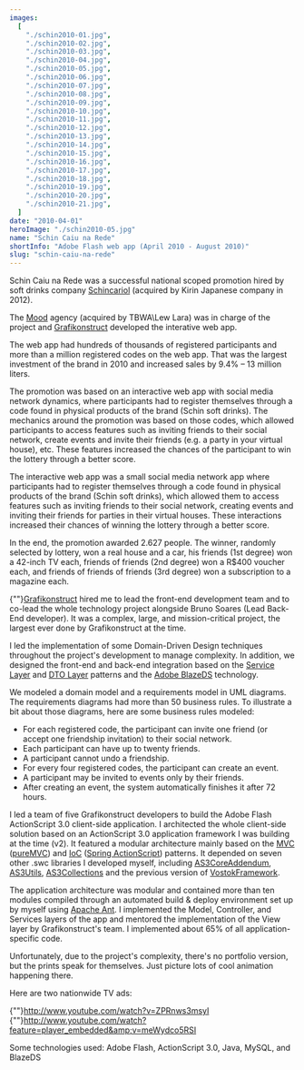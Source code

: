 ```yaml
---
images:
  [
    "./schin2010-01.jpg",
    "./schin2010-02.jpg",
    "./schin2010-03.jpg",
    "./schin2010-04.jpg",
    "./schin2010-05.jpg",
    "./schin2010-06.jpg",
    "./schin2010-07.jpg",
    "./schin2010-08.jpg",
    "./schin2010-09.jpg",
    "./schin2010-10.jpg",
    "./schin2010-11.jpg",
    "./schin2010-12.jpg",
    "./schin2010-13.jpg",
    "./schin2010-14.jpg",
    "./schin2010-15.jpg",
    "./schin2010-16.jpg",
    "./schin2010-17.jpg",
    "./schin2010-18.jpg",
    "./schin2010-19.jpg",
    "./schin2010-20.jpg",
    "./schin2010-21.jpg",
  ]
date: "2010-04-01"
heroImage: "./schin2010-05.jpg"
name: "Schin Caiu na Rede"
shortInfo: "Adobe Flash web app (April 2010 - August 2010)"
slug: "schin-caiu-na-rede"
---
```



Schin Caiu na Rede was a successful national scoped promotion hired by soft drinks company <a href="https://web.archive.org/web/20121209070623/http://www.brasilkirin.com.br/" target="_blank">Schincariol</a> (acquired by Kirin Japanese company in 2012).

The <a href="http://www.agenciamood.com.br" target="_blank">Mood</a> agency (acquired by TBWA\Lew Lara) was in charge of the project and <a href="https://www.linkedin.com/company/grafikonstruct/" target="_blank">Grafikonstruct</a> developed the interative web app.

The web app had hundreds of thousands of registered participants and more than a million registered codes on the web app. That was the largest investment of the brand in 2010 and increased sales by 9.4% &#8211; 13 million liters.

The promotion was based on an interactive web app with social media network dynamics, where participants had to register themselves through a code found in physical products of the brand (Schin soft drinks). The mechanics around the promotion was based on those codes, which allowed participants to access features such as inviting friends to their social network, create events and invite their friends (e.g. a party in your virtual house), etc. These features increased the chances of the participant to win the lottery through a better score.

The interactive web app was a small social media network app where participants had to register themselves through a code found in physical products of the brand (Schin soft drinks), which allowed them to access features such as inviting friends to their social network, creating events and inviting their friends for parties in their virtual houses. These interactions increased their chances of winning the lottery through a better score.

In the end, the promotion awarded 2.627 people. The winner, randomly selected by lottery, won a real house and a car, his friends (1st degree) won a 42-inch TV each, friends of friends (2nd degree) won a R$400 voucher each, and friends of friends of friends (3rd degree) won a subscription to a magazine each.

{""}<a href="https://www.linkedin.com/company/grafikonstruct/" target="_blank">Grafikonstruct</a> hired me to lead the front-end development team and to co-lead the whole technology project alongside Bruno Soares (Lead Back-End developer). It was a complex, large, and mission-critical project, the largest ever done by Grafikonstruct at the time.

I led the implementation of some Domain-Driven Design techniques throughout the project's development to manage complexity. In addition, we designed the front-end and back-end integration based on the <a href="https://martinfowler.com/eaaCatalog/serviceLayer.html" target="_blank">Service Layer</a> and <a href="https://en.wikipedia.org/wiki/Data_transfer_object" target="_blank">DTO Layer</a> patterns and the <a href="https://en.wikipedia.org/wiki/BlazeDS" target="_blank">Adobe BlazeDS</a> technology.

We modeled a domain model and a requirements model in UML diagrams. The requirements diagrams had more than 50 business rules. To illustrate a bit about those diagrams, here are some business rules modeled:

- For each registered code, the participant can invite one friend (or accept one friendship invitation) to their social network.
- Each participant can have up to twenty friends.
- A participant cannot undo a friendship.
- For every four registered codes, the participant can create an event.
- A participant may be invited to events only by their friends.
- After creating an event, the system automatically finishes it after 72 hours.

I led a team of five Grafikonstruct developers to build the Adobe Flash ActionScript 3.0 client-side application. I architected the whole client-side solution based on an ActionScript 3.0 application framework I was building at the time (v2). It featured a modular architecture mainly based on the <a href="http://en.wikipedia.org/wiki/Model%E2%80%93view%E2%80%93controller" target="_blank">MVC</a> (<a href="http://puremvc.org" target="_blank">pureMVC</a>) and <a href="http://en.wikipedia.org/wiki/Inversion_of_control" target="_blank">IoC</a> (<a href="https://web.archive.org/web/20120111035944/http://www.springactionscript.org/" target="_blank">Spring ActionScript</a>) patterns. It depended on seven other .swc libraries I developed myself, including <a href="http://as3coreaddendum.org" target="_blank">AS3CoreAddendum</a>, <a href="http://as3utils.org" target="_blank">AS3Utils</a>, <a href="http://as3collections.org" target="_blank">AS3Collections</a> and the previous version of <a href="http://vostokframework.org" target="_blank">VostokFramework</a>.

The application architecture was modular and contained more than ten modules compiled through an automated build & deploy environment set up by myself using <a href="http://ant.apache.org" target="_blank">Apache Ant</a>. I implemented the Model, Controller, and Services layers of the app and mentored the implementation of the View layer by Grafikonstruct's team. I implemented about 65% of all application-specific code.

Unfortunately, due to the project's complexity, there's no portfolio version, but the prints speak for themselves. Just picture lots of cool animation happening there.

Here are two nationwide TV ads:

{""}<a href="http://www.youtube.com/watch?v=ZPRnws3msyI" target="_blank">http://www.youtube.com/watch?v=ZPRnws3msyI</a>
{""}<a href="http://www.youtube.com/watch?feature=player_embedded&v=meWydco5RSI" target="_blank">http://www.youtube.com/watch?feature=player_embedded&amp;v=meWydco5RSI</a>

Some technologies used: Adobe Flash, ActionScript 3.0, Java, MySQL, and BlazeDS

<br />
<br />

<FlexBoxRowSpaceBetween>
  <LinkButtonLeftArrowIcon
    align-self="flex-start"
    text="Bienal 2012"
    to="/portfolio/bienal2012/"
  />
  <LinkButtonRightArrowIcon
    align-self="flex-end"
    text="Schin Casa com Tudo"
    to="/portfolio/schin-casa-com-tudo/"
  />
</FlexBoxRowSpaceBetween>
